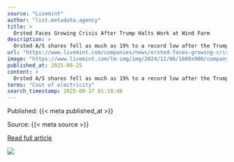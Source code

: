 ```yaml
---
source: "Livemint"
author: "list.metadata.agency"
title: >
  Orsted Faces Growing Crisis After Trump Halts Work at Wind Farm
description: >
  Orsted A/S shares fell as much as 19% to a record low after the Trump administration blocked construction of an almost-finished offshore wind farm, throwing a wrench into the Danish company’s planned 60 billion-kroner ($9.4 billion) share sale.
url: "https://www.livemint.com/companies/news/orsted-faces-growing-crisis-after-trump-halts-work-at-wind-farm-11756139990483.html"
image: "https://www.livemint.com/lm-img/img/2024/12/06/1600x900/company_3_1733465099406_1733465108677.png"
published_at: 2025-08-25
content: >
  Orsted A/S shares fell as much as 19% to a record low after the Trump administration blocked construction of an almost-finished offshore wind farm, throwing a wrench into the Danish companys planned … [+4490 chars]
terms: "Cost of electricity"
search_timestamp: 2025-08-27 01:18:48
---
```



Published: {{< meta published_at >}}


Source: {{< meta source >}}


[Read full article]({{< meta url >}}){target='_blank'}



![](`r rmarkdown::metadata$image[1]`)
